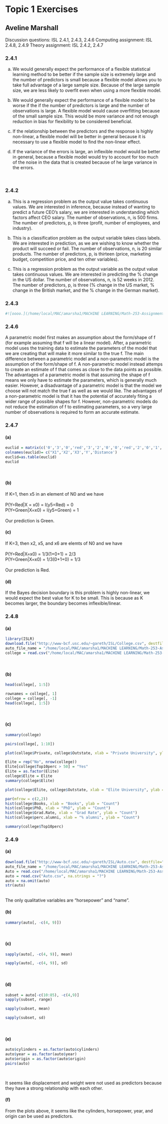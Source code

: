 # Topic 1 Exercises

## Aveline Marshall

Discussion questions: ISL 2.4.1, 2.4.3, 2.4.6
Computing assignment: ISL 2.4.8, 2.4.9
Theory assignment: ISL 2.4.2, 2.4.7

### 2.4.1

(a) We would generally expect the performance of a flexible statistical learning method to be better if the sample size is extremely large and the number of predictors is small because a flexible model allows you to take full advantage of a large sample size. Because of the large sample size, we are less likely to overfit even when using a more flexible model. 
<br>

(b) We would generally expect the performance of a flexible model to be worse if the if the number of predictors is large and the number of observations is large. A flexible model would cause overfitting because of the small sample size. This would be more variance and not enough reduction in bias for flexibility to be considered beneficial.
<br>

(c) If the relationship between the predictors and the response is highly non-linear, a flexible model will be better in general because it is necessary to use a flexible model to find the non-linear effect. 
<br>

(d) If the variance of the errors is large, an inflexible model would be better in general, because a flexible model would try to account for too much of the noise in the data that is created because of he large variance in the errors.

<br>

### 2.4.2

(a) This is a regression problem as the output value takes continuous values. We are interested in inference, because instead of wanting to predict a future CEO's salary, we are interested in understanding which factors affect CEO salary. The number of observations, n, is 500 firms. The number of predictors, p, is three (profit, number of employees, and industry).
<br>

(b) This is a classification problem as the output variable takes class labels. We are interested in prediction, as we are wishing to know whether the product will succeed or fail. The number of observations, n, is 20 similar products. The number of predictors, p, is thirteen (price, marketing budget, competition price, and ten other variables). 
<br>

(c) This is a regression problem as the output variable as the output value takes continuous values. We are interested in predicting the % change in the US dollar. The number of observations, n, is 52 weeks in 2012. The number of predictors, p, is three (% change in the US market, % change in the British market, and the % change in the German market).

### 2.4.3

```r
#![oooo.](/home/local/MAC/amarsha1/MACHINE LEARNING/Math-253-AssignmentsSSH/flexibilityGraph.jpg)
```

### 2.4.6

A parametric model first makes an assumption about the form/shape of f (for example assuming that f will be a linear model). After, a parametric model uses the training data to estimate the parameters of the model that we are creating that will make it more similar to the true f. The main difference between a parametric model and a non-parametric model is the assumption of the form/shape of f. A non-parametric model instead attemps to create an estimate of f that comes as close to the data points as possible. The advantages of a parametric model is that assuming the shape of f means we only have to estimate the parameters, which is generally much easier. However, a disadvantage of a parametric model is that the model we choose will not match the true f as well as we would like. The advantages of a non-parametric model is that it has the potential of accurately fiting a wider range of possible shapes for f. However, non-parametric models do not reduce the estimation of f to estimating parameters, so a very large number of observations is required to form an accurate estimate. 

### 2.4.7

#### (a)

```r
euclid = matrix(c('0','3','0','red','3','2','0','0','red','2','0','1','3','red','3.16','0','1','2','green','2.23','-1','0','1','green','1.41', '1','1','1', 'red', '1.73'), ncol=5,byrow=TRUE)
colnames(euclid)= c("X1",'X2','X3','Y','Distance')
euclid=as.table(euclid)
euclid
```
<br>

#### (b)

If K=1, then x5 in an element of N0 and we have
<br>
<br>
P(Y=Red|X = x0) = I(y5=Red) = 0
<br>
P(Y=Green|X=x0) = I(y5=Green) = 1
<br>
<br>
Our prediction is Green.
<br>

#### (c)

If K=3, then x2, x5, and x6 are elemts of N0 and we have
<br>
<br>
P(Y=Red|X=x0) = 1/3(1+0+1) = 2/3
<br>
P(Y=Green|X=x0) = 1/3(0+1+0) = 1/3
<br>
<br>
Our prediction is Red.
<br>

#### (d)

If the Bayes decision boundary is this problem is highly non-linear, we would expect the best value for K to be small. This is because as K becomes larger, the boundary becomes inflexible/linear.

### 2.4.8

#### (a)

```r
library(ISLR)
download.file("http://www-bcf.usc.edu/~gareth/ISL/College.csv", destfile="College.csv")
auto_file_name = "/home/local/MAC/amarsha1/MACHINE LEARNING/Math-253-AssignmentsSSH/College.csv"
college = read.csv("/home/local/MAC/amarsha1/MACHINE LEARNING/Math-253-AssignmentsSSH/College.csv")
```
<br>

#### (b)

```r
head(college[, 1:5])
```
```r
rownames = college[, 1]
college = college[, -1]
head(college[, 1:5])
```
<br>

#### (c)

```r
summary(college)
```

```r
pairs(college[, 1:10])
```
```r
plot(college$Private, college$Outstate, xlab = "Private University", ylab ="Out of State tuition", main = "Outstate Tuition")
```
```r
Elite = rep("No", nrow(college))
Elite[college$Top10perc > 50] = "Yes"
Elite = as.factor(Elite)
college$Elite = Elite
summary(college$Elite)
```
```r
plot(college$Elite, college$Outstate, xlab = "Elite University", ylab ="Out of State tuition", main = "Outstate Tuition")
```
```r
par(mfrow = c(2,2))
hist(college$Books, xlab = "Books", ylab = "Count")
hist(college$PhD, xlab = "PhD", ylab = "Count")
hist(college$Grad.Rate, xlab = "Grad Rate", ylab = "Count")
hist(college$perc.alumni, xlab = "% alumni", ylab = "Count")
```
```r
summary(college$Top10perc)
```

### 2.4.9

#### (a)

```r
download.file("http://www-bcf.usc.edu/~gareth/ISL/Auto.csv", destfile="Auto.csv")
auto_file_name = "/home/local/MAC/amarsha1/MACHINE LEARNING/Math-253-AssignmentsSSH/Auto.csv"
Auto = read.csv("/home/local/MAC/amarsha1/MACHINE LEARNING/Math-253-AssignmentsSSH/Auto.csv")
auto = read.csv("Auto.csv", na.strings = "?")
auto = na.omit(auto)
str(auto)
```
<br>
The only qualitative variables are "horsepower" and "name".
<br>

#### (b)

```r
summary(auto[, -c(4, 9)])
```
<br>

#### (c)

```r
sapply(auto[, -c(4, 9)], mean)
```
```r
sapply(auto[, -c(4, 9)], sd)
```
<br>

#### (d)

```r
subset = auto[-c(10:85), -c(4,9)]
sapply(subset, range)
```
```r
sapply(subset, mean)
```
```r
sapply(subset, sd)
```
<br>

#### (e)

```r
auto$cylinders = as.factor(auto$cylinders)
auto$year = as.factor(auto$year)
auto$origin = as.factor(auto$origin)
pairs(auto)
```
<br>

It seems like displacement and weight were not used as predictors because they have a strong relationship with each other.
<br>

#### (f)

From the plots above, it seems like the cylinders, horsepower, year, and origin can be used as predictors.







